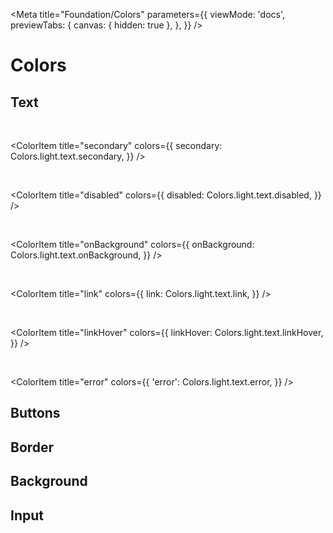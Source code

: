 
<Meta
  title="Foundation/Colors"
  parameters={{
    viewMode: 'docs',
    previewTabs: {
      canvas: { hidden: true },
    },
  }}
/>

<div class="cover2">
  <h1>Colors</h1>
</div>

## Text

<ColorPalette>
<ColorItem
  title="primary"
  colors={{
    'primary': Colors.light.text.primary,
  }}
/>

<br />

<ColorItem
  title="secondary"
  colors={{
    secondary: Colors.light.text.secondary,
  }}
/>

<br />

<ColorItem
  title="disabled"
  colors={{
    disabled: Colors.light.text.disabled,
  }}
/>

<br />

<ColorItem
  title="onBackground"
  colors={{
    onBackground: Colors.light.text.onBackground,
  }}
/>

<br />

<ColorItem
  title="link"
  colors={{
    link: Colors.light.text.link,
  }}
/>

<br />

<ColorItem
  title="linkHover"
  colors={{
    linkHover: Colors.light.text.linkHover,
  }}
/>

<br />

<ColorItem
  title="error"
  colors={{
    'error': Colors.light.text.error,
  }}
/>
</ColorPalette>

## Buttons

<ColorPalette>
  <ColorItem
    title="primary"
    colors={{
      primary: Colors.light.buttons.primary,
      hover: Colors.light.buttons.hover,
      disabled: Colors.light.buttons.disabled,
    }}
  />
  <ColorItem
    title="onBackground"
    colors={{
      primary: Colors.light.buttons.onBackground,
    }}
  />
</ColorPalette>

## Border

<ColorPalette>
  <ColorItem
    title="primary"
    colors={{
      primary: Colors.light.border.primary,
    }}
  />
</ColorPalette>

## Background

<ColorPalette>
  <ColorItem
    title="light"
    colors={{
      primary: Colors.light.background.light,
    }}
  />
  <ColorItem
    title="dark"
    colors={{
      primary: Colors.light.background.dark,
    }}
  />
  <ColorItem
    title="green"
    colors={{
      primary: Colors.light.background.green,
    }}
  />
  <ColorItem
    title="default"
    colors={{
      primary: Colors.light.background.default,
    }}
  />
  <ColorItem
    title="grey"
    colors={{
      primary: Colors.light.background.grey,
    }}
  />
</ColorPalette>

## Input

<ColorPalette>
  <ColorItem
    title="primary"
    colors={{
      background: Colors.light.input.primary.background,
      border: Colors.light.input.primary.border,
    }}
  />
  <ColorItem
    title="focus"
    colors={{
      background: Colors.light.input.focus.background,
      border: Colors.light.input.focus.border,
    }}
  />
  <ColorItem
    title="error"
    colors={{
      background: Colors.light.input.error.background,
      border: Colors.light.input.error.border,
    }}
  />
  <ColorItem
    title="disabled"
    colors={{
      background: Colors.light.input.disabled.background,
      border: Colors.light.input.disabled.border,
    }}
  />
</ColorPalette>

